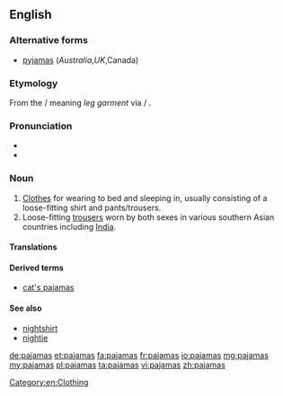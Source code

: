 <!-- NOTE: If you edit this page, please also edit "pyjamas" -->
==English==

===Alternative forms===
* [[pyjamas]] (''Australia'',''UK'',Canada)

===Etymology===
From the {{etyl|fa}} {{fa-Arab|[[پايجامه]]}} {{IPA|/pɑjʤɑme}}/ meaning ''leg garment'' via {{etyl|ur}}/{{etyl|hi}} {{term|पैजामा|sc=Deva}}.

===Pronunciation===
* {{IPA|/pəˈdʒɑ.məz/|/pəˈdʒæ.məz/}}
* {{audio|en-us-pajamas.ogg|Audio (US)}}

===Noun===
{{wikipedia}}
{{en-noun|-}} {{pluralonly}}

# [[clothes|Clothes]] for wearing to bed and sleeping in, usually consisting of a loose-fitting shirt and pants/trousers.
# Loose-fitting [[trousers]] worn by both sexes in various southern Asian countries including [[India]].

====Translations====
{{trans-see|pyjamas}}

====Derived terms====
* [[cat's pajamas]]

====See also====
* [[nightshirt]]
* [[nightie]]

<!-- NOTE: If you edit this page, please also update "pyjamas" if necessary-->
[[Category:en:Clothing]]

[[de:pajamas]]
[[et:pajamas]]
[[fa:pajamas]]
[[fr:pajamas]]
[[io:pajamas]]
[[mg:pajamas]]
[[my:pajamas]]
[[pl:pajamas]]
[[ta:pajamas]]
[[vi:pajamas]]
[[zh:pajamas]]